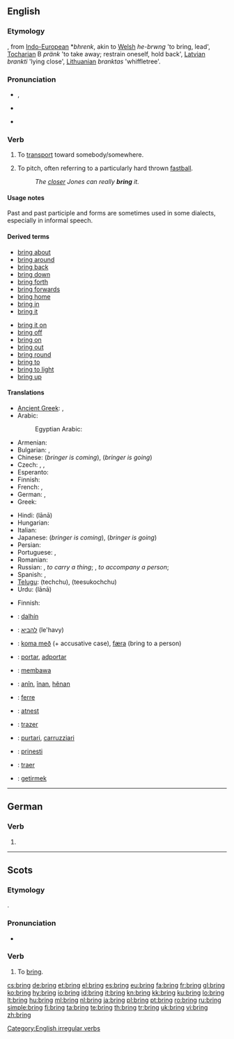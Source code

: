 ==English==

{{rank|c.|strong|dead|399|bring|returned|seems|soul}}

===Etymology===
{{etyl|ang}} {{term|bringan|lang=ang}}, from [[Indo-European]] *''bhrenk'', akin to [[Welsh]] ''he-brwng'' 'to bring, lead', [[Tocharian]] B ''pränk'' 'to take away; restrain oneself, hold back', [[Latvian]] ''brankti'' 'lying close', [[Lithuanian]] ''branktas'' 'whiffletree'.

===Pronunciation===
* {{IPA|/ˈbɹɪŋ/}}, {{SAMPA|/"brIN/}}
* {{audio|en-us-bring.ogg|Audio (US)}}
* {{audio|En-uk-to bring.ogg|Audio (UK)}}
*: {{rhymes|ɪŋ}}

===Verb===
{{en-verb|brings|bringing|brought|brought}}

# {{transitive}} To [[transport]] toward somebody/somewhere.
# {{baseball}} To pitch, often referring to a particularly hard thrown [[fastball]].
#: ''The [[closer]] Jones can really '''bring''' it.''

====Usage notes====
Past {{term|brang}} and past participle {{term|brung}} and {{term|broughten}} forms are sometimes used in some dialects, especially in informal speech.

====Derived terms====
{{rel-top|terms derived from "bring"}}
* [[bring about]]
* [[bring around]]
* [[bring back]]
* [[bring down]]
* [[bring forth]]
* [[bring forwards]]
* [[bring home]]
* [[bring in]]
* [[bring it]]
{{rel-mid}}
* [[bring it on]]
* [[bring off]]
* [[bring on]]
* [[bring out]]
* [[bring round]]
* [[bring to]]
* [[bring to light]]
* [[bring up]]
{{rel-bottom}}

====Translations====
{{trans-top|to transport toward somebody/somewhere}}
* [[Ancient Greek]]: {{tø|grc|ἄγω|tr=agō|sc=polytonic}}, {{tø|grc|φέρω|tr=pherō|sc=polytonic}}
* Arabic: {{t|ar|احضر|alt=أَحْضَرَ|tr=aHDara}}
*: Egyptian Arabic: {{tø|arz|جاب|tr=gaab|sc=Arab|xs=Egyptian Arabic}}
* Armenian: {{t+|hy|բերել|tr=berel}}
* Bulgarian: {{t+|bg|донасям}},  {{t+|bg|довеждам}}
* Chinese: {{zh-tsp|帶來|带来|dàilái}} (''bringer is coming''), {{zh-tsp|帶去|带去|dàiqu}} (''bringer is going'')
* Czech: {{t-|cs|přinést}}, {{t-|cs|přivést}}, {{t-|cs|přivézt}}
* Esperanto: {{t-|eo|alporti|xs=Esperanto}}
* Finnish: {{t+|fi|tuoda}}
* French: {{t+|fr|apporter}}, {{t+|fr|amener}}
* German: {{t+|de|bringen}}, {{t+|de|holen}}
* Greek: {{t+|el|φέρνω|tr=férno}}
{{trans-mid}}
* Hindi: {{t-|hi|लाना|xs=Hindi}} (lānā)
* Hungarian: {{t+|hu|hoz}}
* Italian: {{t+|it|portare}}
* Japanese: {{t|ja|持って来る|tr=motte-kuru}} (''bringer is coming''), {{t|ja|持って行く|tr=motte-iku}} (''bringer is going'')
* Persian: {{t+|fa|آوردن|tr=âvardan|xs=Persian}}
* Portuguese: {{t+|pt|trazer}},  {{t+|pt|levar}}
* Romanian: {{t|ro|aduce}}
* Russian: {{t+|ru|приносить|tr=prinosít'}} {{impf}}, {{t+|ru|принести|tr=prin'estí}} {{pf}} ''to carry a thing''; {{t|ru|приводить|tr=prvodít'}} {{impf}}, {{t|ru|привести|tr=priv'estí}} {{pf}} ''to accompany a person'';
* Spanish: {{t+|es|traer}},  {{t+|es|llevar}}
* [[Telugu]]: {{t|te|తెచ్చు}} (techchu), {{t|te|తీసుకొచ్చు}} (teesukochchu)
* Urdu: {{t-|ur|لانا|xs=Urdu}} (lānā)
{{trans-bottom}}

{{trans-top|baseball: to pitch}}
* Finnish: {{t+|fi|syöttää}}
{{trans-mid}}
{{trans-bottom}}

{{checktrans-top}}
* {{ttbc|Filipino}}: [[dalhín]]
* {{ttbc|Hebrew}}: [[להביא]] (le'havy)
* {{ttbc|Icelandic}}: [[koma með]] (+ accusative case), [[færa]] (bring to a person)
* {{ttbc|Ido}}: [[portar]], [[adportar]]
* {{ttbc|Indonesian}}: [[bawa|membawa]]
{{checktrans-mid}}
* {{ttbc|Kurdish}}: [[anîn]], [[înan]], [[hênan]]
* {{ttbc|Latin}}: [[ferre]]
* {{ttbc|Latvian}}: [[atnest]]
* {{ttbc|Portuguese}}: [[trazer]]
* {{ttbc|Sicilian}}: [[purtari]], [[carruzziari]]
* {{ttbc|Slovene}}: [[prinesti]]
* {{ttbc|Spanish}}: [[traer]]
* {{ttbc|Turkish}}: [[getirmek]]
{{checktrans-bottom}}

[[Category:English irregular verbs]]

----

==German==

===Verb===
{{infl|de|verb form}}

# {{form of|The imperative of second-person singular|[[bringen]]}}

----

==Scots==

===Etymology===
{{etyl|ang|sco}} {{term|bringan|lang=ang}}.

===Pronunciation===
* {{IPA|/brɪŋ/|lang=sco}}

===Verb===
{{sco-verb|brings|bringin|brocht}}

# To [[#English|bring]].

[[cs:bring]]
[[de:bring]]
[[et:bring]]
[[el:bring]]
[[es:bring]]
[[eu:bring]]
[[fa:bring]]
[[fr:bring]]
[[gl:bring]]
[[ko:bring]]
[[hy:bring]]
[[io:bring]]
[[id:bring]]
[[it:bring]]
[[kn:bring]]
[[kk:bring]]
[[ku:bring]]
[[lo:bring]]
[[lt:bring]]
[[hu:bring]]
[[ml:bring]]
[[nl:bring]]
[[ja:bring]]
[[pl:bring]]
[[pt:bring]]
[[ro:bring]]
[[ru:bring]]
[[simple:bring]]
[[fi:bring]]
[[ta:bring]]
[[te:bring]]
[[th:bring]]
[[tr:bring]]
[[uk:bring]]
[[vi:bring]]
[[zh:bring]]